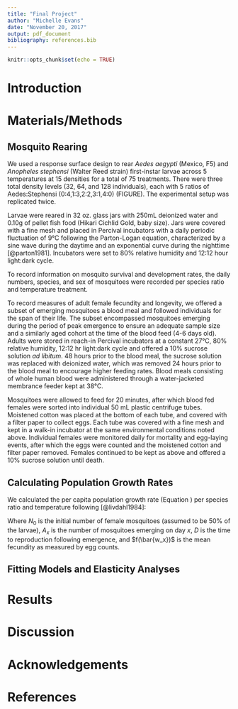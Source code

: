 ```yaml
---
title: "Final Project"
author: "Michelle Evans"
date: "November 20, 2017"
output: pdf_document
bibliography: references.bib
---
```


```r
knitr::opts_chunk$set(echo = TRUE)
```


# Introduction

# Materials/Methods

## Mosquito Rearing

We used a response surface design to rear  *Aedes aegypti* (Mexico, F5) and *Anopheles stephensi* (Walter Reed strain) first-instar larvae across 5 temperatures at 15 densities for a total of 75 treatments. There were three total density levels (32, 64, and 128 individuals), each with 5 ratios of Aedes:Stephensi (0:4,1:3,2:2,3:1,4:0) (FIGURE). The experimental setup was replicated twice.

Larvae were reared in 32 oz. glass jars with 250mL deionized water and 0.10g of pellet fish food (Hikari Cichlid Gold, baby size). Jars were covered with a fine mesh and placed in Percival incubators with a daily periodic fluctuation of 9&deg;C following the Parton-Logan equation, characterized by a sine wave during the daytime and an exponential curve during the nighttime [@parton1981]. Incubators were set to 80\% relative humidity and 12:12 hour light:dark cycle.

To record information on mosquito survival and development rates, the daily numbers, species, and sex of mosquitoes were recorded per species ratio and temperature treatment.

To record measures of adult female fecundity and longevity, we offered a subset of emerging mosquitoes a blood meal and followed individuals for the span of their life. The subset encompassed mosquitoes emerging during the period of peak emergence to ensure an adequate sample size and a similarly aged cohort at the time of the blood feed (4-6 days old). Adults were stored in reach-in Percival incubators at a constant 27&deg;C, 80\% relative humidity, 12:12 hr light:dark cycle and offered a 10\%  sucrose solution *ad libitum*. 48 hours prior to the blood meal, the sucrose solution was replaced with deionized water, which was removed 24 hours prior to the blood meal to encourage higher feeding rates. Blood meals consisting of whole human blood were administered through a water-jacketed membrance feeder kept at 38&deg;C. 

Mosquitoes were allowed to feed for 20 minutes, after which blood fed females were sorted into individual 50 mL plastic centrifuge tubes. Moistened cotton was placed at the bottom of each tube, and covered with a filter paper to collect eggs. Each tube was covered with a fine mesh and kept in a walk-in incubator at the same environmental conditions noted above. Individual females were monitored daily for mortality and egg-laying events, after which the eggs were counted and the moistened cotton and filter paper removed. Females continued to be kept as above and offered a 10\% sucrose solution until death.

## Calculating Population Growth Rates

We calculated the per capita population growth rate (Equation \ref{eq:1}) per species ratio and temperature following [@livdahl1984]:

\begin{equation} \label{eq:1}
r' = \frac{ln(\frac{1}{N_0}\sum_{x}^{ }{A_x}f(\bar{w_x}))}{D+\frac{\sum_{x}^{ }xA_xf(\bar{w_x})}{\sum_{x}^{ }A_xf(\bar{w_x})}}
\end{equation}

Where $N_0$ is the initial number of female mosquitoes (assumed to be 50\% of the larvae), $A_x$ is the number of mosquitoes emerging on day $x$, $D$ is the time to reproduction following emergence, and $f(\bar{w_x})$ is the mean fecundity as measured by egg counts.

## Fitting Models and Elasticity Analyses

# Results

# Discussion

# Acknowledgements

# References
